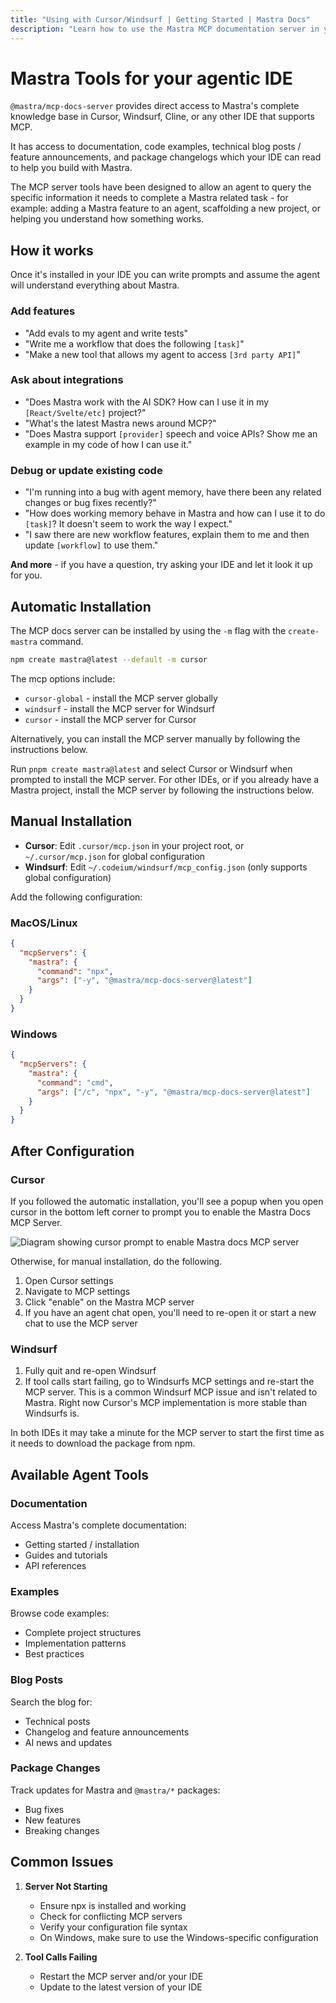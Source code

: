 ```yaml
---
title: "Using with Cursor/Windsurf | Getting Started | Mastra Docs"
description: "Learn how to use the Mastra MCP documentation server in your IDE to turn it into an agentic Mastra expert."
---
```



# Mastra Tools for your agentic IDE

`@mastra/mcp-docs-server` provides direct access to Mastra's complete knowledge base in Cursor, Windsurf, Cline, or any other IDE that supports MCP.

It has access to documentation, code examples, technical blog posts / feature announcements, and package changelogs which your IDE can read to help you build with Mastra.

<YouTube id="vciV57lF0og" />

The MCP server tools have been designed to allow an agent to query the specific information it needs to complete a Mastra related task - for example: adding a Mastra feature to an agent, scaffolding a new project, or helping you understand how something works.

## How it works

Once it's installed in your IDE you can write prompts and assume the agent will understand everything about Mastra.

### Add features

- "Add evals to my agent and write tests"
- "Write me a workflow that does the following `[task]`"
- "Make a new tool that allows my agent to access `[3rd party API]`"

### Ask about integrations

- "Does Mastra work with the AI SDK?
  How can I use it in my `[React/Svelte/etc]` project?"
- "What's the latest Mastra news around MCP?"
- "Does Mastra support `[provider]` speech and voice APIs? Show me an example in my code of how I can use it."

### Debug or update existing code

- "I'm running into a bug with agent memory, have there been any related changes or bug fixes recently?"
- "How does working memory behave in Mastra and how can I use it to do `[task]`? It doesn't seem to work the way I expect."
- "I saw there are new workflow features, explain them to me and then update `[workflow]` to use them."

**And more** - if you have a question, try asking your IDE and let it look it up for you.

## Automatic Installation

The MCP docs server can be installed by using the `-m` flag with the `create-mastra` command.

```bash npm2yarn
npm create mastra@latest --default -m cursor
```

The mcp options include:

- `cursor-global` - install the MCP server globally
- `windsurf` - install the MCP server for Windsurf
- `cursor` - install the MCP server for Cursor

Alternatively, you can install the MCP server manually by following the instructions below.

Run `pnpm create mastra@latest` and select Cursor or Windsurf when prompted to install the MCP server. For other IDEs, or if you already have a Mastra project, install the MCP server by following the instructions below.

## Manual Installation

- **Cursor**: Edit `.cursor/mcp.json` in your project root, or `~/.cursor/mcp.json` for global configuration
- **Windsurf**: Edit `~/.codeium/windsurf/mcp_config.json` (only supports global configuration)

Add the following configuration:

### MacOS/Linux

```json
{
  "mcpServers": {
    "mastra": {
      "command": "npx",
      "args": ["-y", "@mastra/mcp-docs-server@latest"]
    }
  }
}
```

### Windows

```json
{
  "mcpServers": {
    "mastra": {
      "command": "cmd",
      "args": ["/c", "npx", "-y", "@mastra/mcp-docs-server@latest"]
    }
  }
}
```

## After Configuration

### Cursor

If you followed the automatic installation, you'll see a popup when you open cursor in the bottom left corner to prompt you to enable the Mastra Docs MCP Server.

<img
  src="/image/enable-mastra-docs-cursor.png"
  alt="Diagram showing cursor prompt to enable Mastra docs MCP server"
  width={800}
/>

Otherwise, for manual installation, do the following.

1. Open Cursor settings
2. Navigate to MCP settings
3. Click "enable" on the Mastra MCP server
4. If you have an agent chat open, you'll need to re-open it or start a new chat to use the MCP server

### Windsurf

1. Fully quit and re-open Windsurf
2. If tool calls start failing, go to Windsurfs MCP settings and re-start the MCP server. This is a common Windsurf MCP issue and isn't related to Mastra. Right now Cursor's MCP implementation is more stable than Windsurfs is.

In both IDEs it may take a minute for the MCP server to start the first time as it needs to download the package from npm.

## Available Agent Tools

### Documentation

Access Mastra's complete documentation:

- Getting started / installation
- Guides and tutorials
- API references

### Examples

Browse code examples:

- Complete project structures
- Implementation patterns
- Best practices

### Blog Posts

Search the blog for:

- Technical posts
- Changelog and feature announcements
- AI news and updates

### Package Changes

Track updates for Mastra and `@mastra/*` packages:

- Bug fixes
- New features
- Breaking changes

## Common Issues

1. **Server Not Starting**

   - Ensure npx is installed and working
   - Check for conflicting MCP servers
   - Verify your configuration file syntax
   - On Windows, make sure to use the Windows-specific configuration

2. **Tool Calls Failing**
   - Restart the MCP server and/or your IDE
   - Update to the latest version of your IDE
